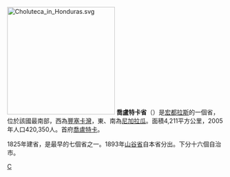 [[File:Choluteca_in_Honduras.svg|250px]]
'''喬盧特卡省'''（{{lang-es|'''Choluteca'''}}）是[[宏都拉斯|宏都拉斯]]的一個省，位於該國最南部，西為[[豐塞卡灣|豐塞卡灣]]，東、南為[[尼加拉瓜|尼加拉瓜]]。面積4,211平方公里，2005年人口420,350人。首府[[喬盧特卡|喬盧特卡]]。

1825年建省，是最早的七個省之一。1893年[[山谷省_(宏都拉斯)|山谷省]]自本省分出。下分十六個自治市。

{{宏都拉斯行政區劃}}

[[Category:宏都拉斯行政區劃|C]]